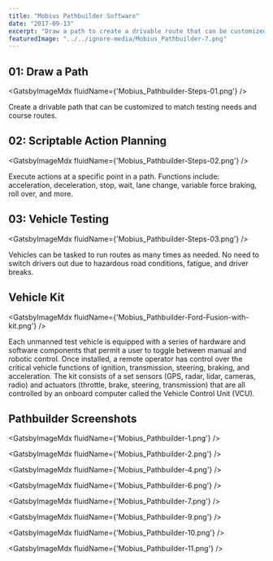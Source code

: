 ```yaml
---
title: "Mobius Pathbuilder Software"
date: "2017-09-13"
excerpt: "Draw a path to create a drivable route that can be customized to match testing needs and course routes. Scriptable actions to execute at a specific point in a path. Vehicles can be tasked to run routes as many times as needed. No need to switch drivers out due to hazardous road conditions, fatigue, and driver breaks."
featuredImage: "../../ignore-media/Mobius_Pathbuilder-7.png"
---
```



## 01: Draw a Path

<GatsbyImageMdx fluidName={'Mobius_Pathbuilder-Steps-01.png'} />

Create a drivable path that can be customized to match testing needs and course routes.

## 02: Scriptable Action Planning

<GatsbyImageMdx fluidName={'Mobius_Pathbuilder-Steps-02.png'} />

Execute actions at a specific point in a path. Functions include: acceleration, deceleration, stop, wait, lane change, variable force braking, roll over, and more.

## 03: Vehicle Testing

<GatsbyImageMdx fluidName={'Mobius_Pathbuilder-Steps-03.png'} />

Vehicles can be tasked to run routes as many times as needed. No need to switch drivers out due to hazardous road conditions, fatigue, and driver breaks.

## Vehicle Kit

<GatsbyImageMdx fluidName={'Mobius_Pathbuilder-Ford-Fusion-with-kit.png'} />

Each unmanned test vehicle is equipped with a series of hardware and software components that permit a user to toggle between manual and robotic control. Once installed, a remote operator has control over the critical vehicle functions of ignition, transmission, steering, braking, and acceleration. The kit consists of a set sensors (GPS, radar, lidar, cameras, radio) and actuators (throttle, brake, steering, transmission) that are all controlled by an onboard computer called the Vehicle Control Unit (VCU).

## Pathbuilder Screenshots

<GatsbyImageMdx fluidName={'Mobius_Pathbuilder-1.png'} />

<GatsbyImageMdx fluidName={'Mobius_Pathbuilder-2.png'} />

<GatsbyImageMdx fluidName={'Mobius_Pathbuilder-4.png'} />

<GatsbyImageMdx fluidName={'Mobius_Pathbuilder-6.png'} />

<GatsbyImageMdx fluidName={'Mobius_Pathbuilder-7.png'} />

<GatsbyImageMdx fluidName={'Mobius_Pathbuilder-9.png'} />

<GatsbyImageMdx fluidName={'Mobius_Pathbuilder-10.png'} />

<GatsbyImageMdx fluidName={'Mobius_Pathbuilder-11.png'} />
